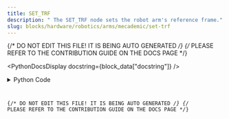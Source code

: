 ```yaml
---
title: SET_TRF
description: " The SET_TRF node sets the robot arm's reference frame."
slug: blocks/hardware/robotics/arms/mecademic/set-trf
---
```


{/* DO NOT EDIT THIS FILE! IT IS BEING AUTO GENERATED */}
{/* PLEASE REFER TO THE CONTRIBUTION GUIDE ON THE DOCS PAGE */}


<PythonDocsDisplay docstring={block_data["docstring"]} />
<details>
<summary>Python Code</summary>



<Code code={pythonCode} lang="py" wrap theme="dracula" />

[Find this Flojoy Block on GitHub](https://github.com/flojoy-ai/blocks/blob/main/blocks/HARDWARE/ROBOTICS/ARMS/MECADEMIC/SET_TRF/SET_TRF.py)

</details>

{/* DO NOT EDIT THIS FILE! IT IS BEING AUTO GENERATED */}
{/* PLEASE REFER TO THE CONTRIBUTION GUIDE ON THE DOCS PAGE */}
